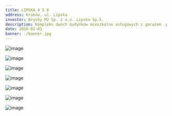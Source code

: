 ```yaml
---
title: LIPSKA 4 5 8
address: Kraków, ul. Lipska
investor: Brysky M2 Sp. z o.o. Lipska Sp.k.
description: Kompleks dwóch budynków mieszkalno usługowych z garażem  podziemnym w konstrukcji żelbetowej z murowanymi ścianami nośnymi. Budynek biurowy w żelbetowej konstrukcji płytowo – słupowej
date: 2016-01-01
banner: ./banner.jpg
---
```


<Row>
<Col>

![image](./b1.jpg)

</Col>
<Col>

![image](./b2.jpg)

</Col>
</Row>

<Row>
<Col>

![image](./b3.jpg)

</Col>
</Row>

<Row>
<Col>

![image](./b4.jpg)

</Col>
<Col>

![image](./b5.jpg)

</Col>

<Col>

![image](./b6.jpg)

</Col>
</Row>


<Row>
<Col>

![image](./b7.jpg)

</Col>
</Row>